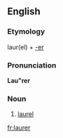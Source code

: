 ==English==

===Etymology===
laur(el) + [[-er]]

===Pronunciation===
'''Lau"rer'''
{{rfp|lang=en}}

===Noun===
{{head|en|noun}}

# {{context|obsolete|lang=en}} [[laurel]]
#: {{rfquotek|Geoffrey Chaucer}}

[[fr:laurer]]